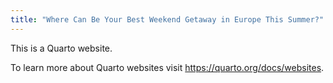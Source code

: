 ```yaml
---
title: "Where Can Be Your Best Weekend Getaway in Europe This Summer?"
---
```


This is a Quarto website.

To learn more about Quarto websites visit <https://quarto.org/docs/websites>.
